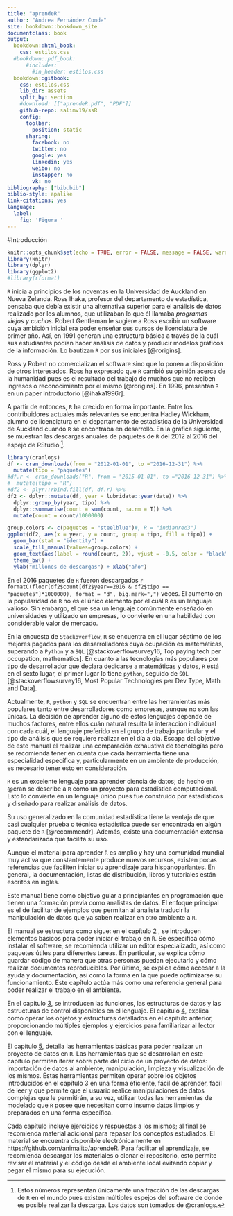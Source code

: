 ```yaml
---
title: "aprendeR"
author: "Andrea Fernández Conde"
site: bookdown::bookdown_site
documentclass: book
output:
  bookdown::html_book:
    css: estilos.css
  #bookdown::pdf_book:
      #includes:
        #in_header: estilos.css
  bookdown::gitbook:
    css: estilos.css
    lib_dir: assets
    split_by: section
    #download: [["aprendeR.pdf", "PDF"]]
    github-repo: salimv19/ssR
    config:
      toolbar:
        position: static
      sharing:
        facebook: no
        twitter: no
        google: yes
        linkedin: yes
        weibo: no
        instapper: no
        vk: no
bibliography: ["bib.bib"]
biblio-style: apalike
link-citations: yes
language:
  label:
    fig: 'Figura '
---
```

#Introducción

```r
knitr::opts_chunk$set(echo = TRUE, error = FALSE, message = FALSE, warning = FALSE)
library(knitr)
library(dplyr)
library(ggplot2)
#library(rformat)
```

`R` inicia a principios de los noventas en la Universidad de Auckland en
Nueva Zelanda. Ross Ihaka, profesor del departamento de estadística, pensaba que
debía existir una alternativa superior para el análisis de datos realizado por
los alumnos, que utilizaban lo que él llamaba *programas viejos y cuchos*.
Robert Gentleman le sugiere a Ross escribir un software cuya ambición inicial
era poder enseñar sus cursos de licenciatura de primer año. 
Así, en 1991 generan una estructura básica a través de la cuál
sus estudiantes podían hacer análisis de datos y producir modelos gráficos de la
información. Lo bautizan `R` por sus iniciales [@rorigins].

Ross y Robert no comercializan el software sino que lo ponen a disposición de 
otros interesados. Ross ha expresado que `R` cambió su opinión acerca de 
la humanidad pues es el resultado del trabajo de muchos que no reciben 
ingresos o reconocimiento por el mismo [@rorigins]. En 1996, presentan
`R` en un paper introductorio [@ihaka1996r]. 

A partir de entonces, `R` ha crecido en forma importante. Entre los contribuidores
actuales más relevantes se encuentra Hadley Wickham, alumno de licenciatura en el 
departamento de estadística de la Universidad de Auckland cuando `R` se encontraba
en desarrollo. En la gráfica siguiente, se muestran las descargas anuales de paquetes 
de `R` del 2012 al 2016 del espejo de RStudio ^[Estos números representan únicamente una fracción de las descargas de `R` en el mundo pues existen múltiples espejos del software de donde es posible realizar la descarga. Los datos son tomados de @cranlogs.].

```r
library(cranlogs)
df <- cran_downloads(from = "2012-01-01", to ="2016-12-31") %>%
  mutate(tipo = "paquetes")
#df.r <- cran_downloads("R", from = "2015-01-01", to ="2016-12-31") %>%
#  mutate(tipo = "R")
#df2 <- plyr::rbind.fill(df, df.r) %>%
df2 <- dplyr::mutate(df, year = lubridate::year(date)) %>%
  dplyr::group_by(year, tipo) %>%
  dplyr::summarise(count = sum(count, na.rm = T)) %>%
  mutate(count = count/1000000)

group.colors <- c(paquetes = "steelblue")#, R = "indianred3")
ggplot(df2, aes(x = year, y = count, group = tipo, fill = tipo)) + 
  geom_bar(stat = "identity") +
  scale_fill_manual(values=group.colors) +
  geom_text(aes(label = round(count, 2)), vjust = -0.5, color = "black") +
  theme_bw() + 
  ylab("millones de descargas") + xlab("año")
```

En el 2016 paquetes de `R` fueron descargados `r formatC(floor(df2$count[df2$year==2016 & df2$tipo == "paquetes"]*1000000), format = "d", big.mark=",")` veces.
El aumento en la popularidad de `R` no es el único elemento por el cuál `R` es un lenguaje valioso. Sin embargo, el que sea un lenguaje comúnmente enseñado en universidades y utilizado en empresas, lo convierte en una habilidad con considerable valor de mercado.

En la encuesta de `Stackoverflow`, `R` se encuentra en el lugar séptimo de los mejores pagados para
los desarrolladores cuya ocupación es matemáticas, superando a `Python` y a `SQL`  [@stackoverflowsurvey16, Top paying tech per occupation, mathematics].
En cuanto a las tecnologías más populares por tipo de desarrollador que declara
dedicarse a matemáticas y datos, `R` está en el sexto lugar, el primer lugar
lo tiene `python`, seguido de `SQL` [@stackoverflowsurvey16, Most Popular Technologies per Dev Type, Math and Data]. 

Actualmente, `R`, `python` y `SQL` se encuentran entre las herramientas más
populares tanto entre desarrolladores como empresas, aunque no son las únicas. 
La decisión de aprender
alguno de estos lenguajes depende de muchos factores, entre ellos cuán natural
resulta la interacción individual con cada cuál, el lenguaje preferido en el 
grupo de trabajo particular y el tipo de análisis que se requiere realizar en
el día a día. Escapa del objetivo de este manual el realizar una comparación 
exhaustiva de tecnologías pero se recomienda tener en cuenta que cada herramienta
tiene una especialidad específica y, particularmente en un ambiente de producción,
es necesario tener esto en consideración.

`R` es un excelente lenguaje para aprender ciencia de datos; de hecho en @cran
se describe a `R` como un proyecto para estadística computacional. Esto lo 
convierte en un lenguaje único pues fue construido por estadísticos y diseñado
para realizar análisis de datos.

Su uso generalizado en la comunidad estadística tiene la ventaja de que casi
cualquier prueba o técnica estadística puede ser encontrada en algún paquete de
`R` [@recommendr]. Además, existe una documentación extensa y 
estandarizada que facilita su uso. 

Aunque el material para aprender `R` es amplio y hay una comunidad mundial muy
activa que constantemente produce nuevos recursos, existen pocas referencias
que faciliten iniciar su aprendizaje para hispanoparlantes. En general,
la documentación, listas de distribución, libros y tutoriales están escritos 
en inglés. 

Este manual tiene como objetivo guiar a principiantes en programación que
tienen una formación previa como analistas de datos. El enfoque principal es 
el de facilitar de ejemplos que permitan al analista traducir la manipulación 
de datos que ya saben realizar en otro ambiente a `R`. 

El manual se estructura como sigue: en el capítulo [2](#r-lo-basico) , se introducen elementos
básicos para poder iniciar el trabajo en `R`. Se especifica cómo instalar el 
software, se recomienda utilizar un editor especializado, así como paquetes
útiles para diferentes tareas. En particular, se explica cómo guardar código de 
manera que otras personas puedan ejecutarlo y cómo realizar documentos reproducibles. 
Por último, se explica cómo accesar a la ayuda y documentación, así como la forma
en la que puede optimizarse su funcionamiento. Este capítulo actúa más como una
referencia general para poder realizar el trabajo en el ambiente.

En el capítulo [3](#estructuras-y-funciones), se introducen las funciones, las estructuras de datos y las 
estructuras de control disponibles en el lenguaje. El capítulo [4](#vectorizacion), explica 
como operar los objetos y estructuras detallados en el capítulo anterior, proporcionando
múltiples ejemplos y ejercicios para familiarizar al lector con el lenguaje. 

El capítulo [5](#introduccion), detalla las herramientas básicas para poder realizar un proyecto
de datos en `R`. Las herramientas que se desarrollan en este capítulo permiten
iterar sobre parte del ciclo de un proyecto de datos: importación de datos al ambiente, 
manipulación, limpieza y visualización de los mismos. Éstas herramientas 
permiten operar sobre los objetos introducidos en el capítulo 3 en una forma
eficiente, fácil de aprender, fácil de leer y que permite que el usuario realice manipulaciones
de datos complejas que le permitirán, a su vez, utilizar todas las herramientas
de modelado que `R` posee que necesitan como insumo datos limpios y preparados
en una forma específica. 

Cada capítulo incluye ejercicios y respuestas a los mismos; al final se recomienda
material adicional para repasar los conceptos estudiados. El material se encuentra
disponible electrónicamente en [https://github.com/animalito/aprendeR](https://github.com/animalito/aprendeR). Para 
facilitar el aprendizaje, se recomienda descargar los materiales o clonar el 
repositorio, esto permite revisar el material y el código desde el ambiente local
evitando copiar y pegar el mismo para su ejecución. 

<!-- If you need PDF output, uncomment bookdown::pdf_book above in YAML. You will need a LaTeX installation, e.g., https://yihui.name/tinytex/ -->

